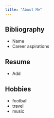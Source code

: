 ---
title: "About Me"
---

## Bibliography 
- Name 
- Career aspirations

## Resume
- Add

## Hobbies
- football
- travel
- music
